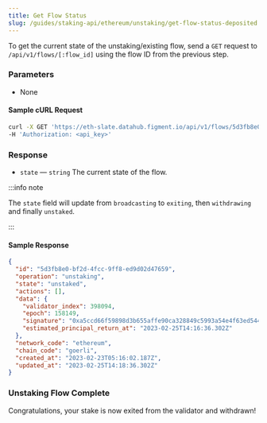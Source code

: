 ```yaml
---
title: Get Flow Status
slug: /guides/staking-api/ethereum/unstaking/get-flow-status-deposited
---
```


To get the current state of the unstaking/existing flow, send a `GET` request to `/api/v1/flows/[:flow_id]` using the flow ID from the previous step.

### Parameters

- None

#### Sample cURL Request

```bash
curl -X GET 'https://eth-slate.datahub.figment.io/api/v1/flows/5d3fb8e0-bf2d-4fcc-9ff8-ed9d02d47659' \
-H 'Authorization: <api_key>'
```

### Response

- `state` &mdash; `string` The current state of the flow.

:::info note

The `state` field will update from `broadcasting` to `exiting`, then `withdrawing` and finally `unstaked`.

:::

#### Sample Response

```json {4}
{
  "id": "5d3fb8e0-bf2d-4fcc-9ff8-ed9d02d47659",
  "operation": "unstaking",
  "state": "unstaked",
  "actions": [],
  "data": {
    "validator_index": 398094,
    "epoch": 158149,
    "signature": "0xa5ccd66f59898d3b655affe90ca328849c5993a54e4f63ed5447ce0f3bb6b5918bf72f06cbaec29af169abc433209eb30aa95d7ac1513c79887e2b552590119c32f350924e8f1dda2f2c1a5a68d801f3c150e8234493e0658031abdddcc9b2e3",
    "estimated_principal_return_at": "2023-02-25T14:16:36.302Z"
  },
  "network_code": "ethereum",
  "chain_code": "goerli",
  "created_at": "2023-02-23T05:16:02.187Z",
  "updated_at": "2023-02-25T14:18:36.302Z"
}
```

### Unstaking Flow Complete

Congratulations, your stake is now exited from the validator and withdrawn!
